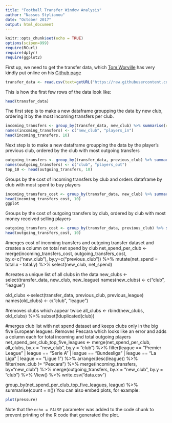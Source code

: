 ```yaml
---
title: "Football Transfer Window Analysis"
author: "Nassos Stylianou"
date: "October 2017"
output: html_document
---
```



```r
knitr::opts_chunk$set(echo = TRUE)
options(scipen=999)
require(RCurl)
require(dplyr)
require(ggplot2)

```

First up, we need to get the transfer data, which [Tom Worville](https://twitter.com/Worville) has very kindly put online on his [Github page](https://github.com/Worville/guardian_transfers/blob/master/guardian_all_transfers_2017-09-02.csv)

```r
transfer_data <- read.csv(text=getURL("https://raw.githubusercontent.com/Worville/guardian_transfers/master/guardian_all_transfers_2017-09-02.csv"), header=T, stringsAsFactors = FALSE)

```
This is how the first few rows of the data look like: 

```r
head(transfer_data)
```
The first step is to make a new dataframe groupping the data by new club, ordering it by the most incoming transfers per club. 

```r
incoming_transfers <- group_by(transfer_data, new_club) %>% summarise(count = n()) %>% arrange(desc(count))
names(incoming_transfers) <- c("new_club", "players_in")
head(incoming_transfers, 10)
```
Next step is to make a new dataframe groupping the data by the player's previous club, ordered by the club with most outgoing transfers

```r
outgoing_transfers <- group_by(transfer_data, previous_club) %>% summarise(count = n()) %>% arrange(desc(count))
names(outgoing_transfers) <- c("club", "players_out")
top_10 <- head(outgoing_transfers, 10)
```

Groups by the cost of incoming transfers by club and orders dataframe by club with most spent to buy players
```r
incoming_transfers_cost <- group_by(transfer_data, new_club) %>% summarise(total = sum(price_pounds, na.rm=TRUE)) %>% arrange(desc(total))
head(incoming_transfers_cost, 10)
ggplot
```
Groups by the cost of outgoing transfers by club, ordered by  club with most money received selling players 

```r
outgoing_transfers_cost <- group_by(transfer_data, previous_club) %>% summarise(total = sum(price_pounds, na.rm=TRUE)) %>% arrange(desc(total))
head(outgoing_transfers_cost, 10)
```

#merges cost of incoming transfers and outgoing transfer dataset and creates a column on total net spend by club
net_spend_per_club <- merge(incoming_transfers_cost, outgoing_transfers_cost, by.x=c("new_club"), by.y=c("previous_club")) %>% mutate(net_spend = total.x - total.y) %>% select(new_club, net_spend)

#creates a unique list of all clubs in the data 
new_clubs <- select(transfer_data, new_club, new_league) 
names(new_clubs) <- c("club", "league")

old_clubs <-select(transfer_data, previous_club, previous_league)
names(old_clubs) <- c("club", "league")

#removes clubs which appear twice
all_clubs <- rbind(new_clubs, old_clubs) %>% subset(!duplicated(club))

#merges club list with net spend dataset and keeps clubs only in the big five European leagues. Removes Pescara which looks like an error and adds a column each for total incoming and total outgoing players
net_spend_per_club_top_five_leagues <- merge(net_spend_per_club, all_clubs, by.x = "new_club", by.y = "club") %>% filter(league == "Premier League" | league == "Serie A" | league == "Bundesliga" | league == "La Liga" | league == "Ligue 1") %>% arrange(desc(league)) %>% filter(new_club != "Pescara") %>% merge(incoming_transfers, by="new_club") %>% merge(outgoing_transfers, by.x = "new_club", by.y = "club") %>% View() %>% write.csv("data.csv")

group_by(net_spend_per_club_top_five_leagues, league) %>% summarise(count = n())
You can also embed plots, for example:

```r
plot(pressure)
```

Note that the `echo = FALSE` parameter was added to the code chunk to prevent printing of the R code that generated the plot.

